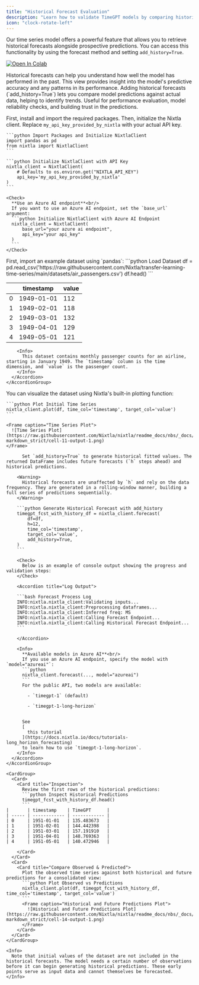 ```yaml
---
title: "Historical Forecast Evaluation"
description: "Learn how to validate TimeGPT models by comparing historical forecasts against actual data."
icon: "clock-rotate-left"
---
```


Our time series model offers a powerful feature that allows you to retrieve historical forecasts alongside prospective predictions. You can access this functionality by using the forecast method and setting `add_history=True`.

[![Open In Colab](https://colab.research.google.com/assets/colab-badge.svg)](https://colab.research.google.com/github/Nixtla/nixtla/blob/main/nbs/docs/tutorials/09_historical_forecast.ipynb)

<Info>
  Historical forecasts can help you understand how well the model has performed in the past. This view provides insight into the model's predictive accuracy and any patterns in its performance.
</Info>

<Tabs>
  <Tab title="Overview">
    <CardGroup>
      <Card>
        <Card title="Key Benefit">
          Adding historical forecasts (`add_history=True`) lets you compare model predictions against actual data, helping to identify trends.
        </Card>
      </Card>
      <Card>
        <Card title="When to Use Historical Forecasts">
          Useful for performance evaluation, model reliability checks, and building trust in the predictions.
        </Card>
      </Card>
    </CardGroup>
  </Tab>
</Tabs>

<Steps>

  <Step title="1. Import Required Packages">

First, install and import the required packages. Then, initialize the Nixtla client. Replace `my_api_key_provided_by_nixtla` with your actual API key.


    ```python Import Packages and Initialize NixtlaClient
    import pandas as pd
    from nixtla import NixtlaClient
    ```

    ```python Initialize NixtlaClient with API Key
    nixtla_client = NixtlaClient(
        # Defaults to os.environ.get("NIXTLA_API_KEY")
        api_key='my_api_key_provided_by_nixtla'
    )
    ```

    <Check>
      **Use an Azure AI endpoint**<br/>
      If you want to use an Azure AI endpoint, set the `base_url` argument:
      ```python Initialize NixtlaClient with Azure AI Endpoint
      nixtla_client = NixtlaClient(
          base_url="your azure ai endpoint",
          api_key="your api_key"
      )
      ```
    </Check>
  </Step>

  <Step title="2. Load the Dataset">
    <AccordionGroup>
      <Accordion title="Load and Inspect Data">
        First, import an example dataset using `pandas`:
        ```python Load Dataset
        df = pd.read_csv('https://raw.githubusercontent.com/Nixtla/transfer-learning-time-series/main/datasets/air_passengers.csv')
        df.head()
        ```


|       | timestamp    | value   |
| ----- | ------------ | ------- |
| 0     | 1949-01-01   | 112     |
| 1     | 1949-02-01   | 118     |
| 2     | 1949-03-01   | 132     |
| 3     | 1949-04-01   | 129     |
| 4     | 1949-05-01   | 121     |

        <Info>
          This dataset contains monthly passenger counts for an airline, starting in January 1949. The `timestamp` column is the time dimension, and `value` is the passenger count.
        </Info>
      </Accordion>
    </AccordionGroup>

You can visualize the dataset using Nixtla's built-in plotting function:

    ```python Plot Initial Time Series
    nixtla_client.plot(df, time_col='timestamp', target_col='value')
    ```

    <Frame caption="Time Series Plot">
      ![Time Series Plot](https://raw.githubusercontent.com/Nixtla/nixtla/readme_docs/nbs/_docs/docs/tutorials/09_historical_forecast_files/figure-markdown_strict/cell-11-output-1.png)
    </Frame>
  </Step>

  <Step title="3. Generate Historical Forecast">
    <AccordionGroup>
      <Accordion title="Using add_history=True">

          Set `add_history=True` to generate historical fitted values. The returned DataFrame includes future forecasts (`h` steps ahead) and historical predictions.

        <Warning>
          Historical forecasts are unaffected by `h` and rely on the data frequency. They are generated in a rolling-window manner, building a full series of predictions sequentially.
        </Warning>

        ```python Generate Historical Forecast with add_history
        timegpt_fcst_with_history_df = nixtla_client.forecast(
            df=df,
            h=12,
            time_col='timestamp',
            target_col='value',
            add_history=True,
        )
        ```

        <Check>
          Below is an example of console output showing the progress and validation steps:
        </Check>

        <Accordion title="Log Output">

        ```bash Forecast Process Log
        INFO:nixtla.nixtla_client:Validating inputs...
        INFO:nixtla.nixtla_client:Preprocessing dataframes...
        INFO:nixtla.nixtla_client:Inferred freq: MS
        INFO:nixtla.nixtla_client:Calling Forecast Endpoint...
        INFO:nixtla.nixtla_client:Calling Historical Forecast Endpoint...
        ```

        </Accordion>

        <Info>
          **Available models in Azure AI**<br/>
          If you use an Azure AI endpoint, specify the model with `model="azureai"`:
          ```python
          nixtla_client.forecast(..., model="azureai")
          ```
          For the public API, two models are available:

            - `timegpt-1` (default)

            - `timegpt-1-long-horizon`


          See
          [
            this tutorial
          ](https://docs.nixtla.io/docs/tutorials-long_horizon_forecasting)
          to learn how to use `timegpt-1-long-horizon`.
        </Info>
      </Accordion>
    </AccordionGroup>

    <CardGroup>
      <Card>
        <Card title="Inspection">
          Review the first rows of the historical predictions:
          ```python Inspect Historical Predictions
          timegpt_fcst_with_history_df.head()
          ```
    |       | timestamp    | TimeGPT      |
    | ----- | ------------ | ------------ |
    | 0     | 1951-01-01   | 135.483673   |
    | 1     | 1951-02-01   | 144.442398   |
    | 2     | 1951-03-01   | 157.191910   |
    | 3     | 1951-04-01   | 148.769363   |
    | 4     | 1951-05-01   | 140.472946   |

        </Card>
      </Card>
      <Card>
        <Card title="Compare Observed & Predicted">
          Plot the observed time series against both historical and future predictions for a consolidated view:
          ```python Plot Observed vs Predictions
          nixtla_client.plot(df, timegpt_fcst_with_history_df, time_col='timestamp', target_col='value')
          ```
          <Frame caption="Historical and Future Predictions Plot">
            ![Historical and Future Predictions Plot](https://raw.githubusercontent.com/Nixtla/nixtla/readme_docs/nbs/_docs/docs/tutorials/09_historical_forecast_files/figure-markdown_strict/cell-14-output-1.png)
          </Frame>
        </Card>
      </Card>
    </CardGroup>

    <Info>
      Note that initial values of the dataset are not included in the historical forecasts. The model needs a certain number of observations before it can begin generating historical predictions. These early points serve as input data and cannot themselves be forecasted.
    </Info>
  </Step>

</Steps>